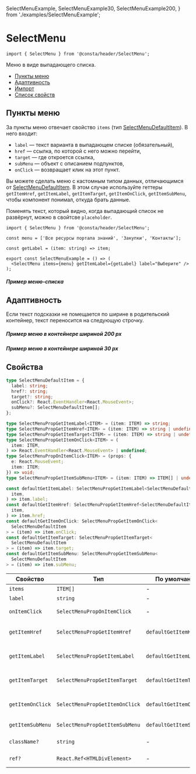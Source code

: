   SelectMenuExample,
  SelectMenuExample30,
  SelectMenuExample200,
} from './examples/SelectMenuExample';

# SelectMenu

```tsx
import { SelectMenu } from '@consta/header/SelectMenu';
```

Меню в виде выпадающего списка.

- [Пункты меню](#пункты-меню)
- [Адаптивность](#адаптивность)
- [Импорт](#импорт)
- [Список свойств](#свойства)

## Пункты меню

За пункты меню отвечает свойство `items` (тип [SelectMenuDefaultItem](#свойства)). В него входит:

- `label` — текст варианта в выпадающем списке (обязательный),
- `href` — ссылка, по которой с него можно перейти,
- `target` — где откроется ссылка,
- `subMenu` — объект с описанием подпунктов,
- `onClick` — возвращает клик на этот пункт.

Вы можете сделать меню с кастомным типом данных, отличающимся от [SelectMenuDefaultItem](#свойства).
В этом случае используйте геттеры
`getItemHref`, `getItemLabel`, `getItemTarget`, `getItemOnClick`, `getItemSubMenu`,
чтобы компонент понимал, откуда брать данные.

Поменять текст, который видно, когда выпадающий список не развёрнут, можно в свойтсве `placeholder`.

```tsx
import { SelectMenu } from '@consta/header/SelectMenu';

const menu = ['Все ресурсы портала знаний', 'Закупки', 'Контакты'];

const getLabel = (item: string) => item;

export const SelectMenuExample = () => (
  <SelectMenu items={menu} getItemLabel={getLabel} label="Выберите" />
);
```

##### Пример меню-списка

<SelectMenuExample />

## Адаптивность

Если текст подсказки не помещается по ширине в родительский контейнер, текст переносится на следующую строчку.

##### Пример меню в контейнере шириной 200 px

<SelectMenuExample200 />

##### Пример меню в контейнере шириной 30 px

<SelectMenuExample30 />

## Свойства

```ts
type SelectMenuDefaultItem = {
  label: string;
  href?: string;
  target?: string;
  onClick?: React.EventHandler<React.MouseEvent>;
  subMenu?: SelectMenuDefaultItem[];
};

type SelectMenuPropGetItemLabel<ITEM> = (item: ITEM) => string;
type SelectMenuPropGetItemHref<ITEM> = (item: ITEM) => string | undefined;
type SelectMenuPropGetItemTarget<ITEM> = (item: ITEM) => string | undefined;
type SelectMenuPropGetItemOnClick<ITEM> = (
  item: ITEM,
) => React.EventHandler<React.MouseEvent> | undefined;
type SelectMenuPropOnItemClick<ITEM> = (props: {
  e: React.MouseEvent;
  item: ITEM;
}) => void;
type SelectMenuPropGetItemSubMenu<ITEM> = (item: ITEM) => ITEM[] | undefined;

const defaultGetItemLabel: SelectMenuPropGetItemLabel<SelectMenuDefaultItem> = (
  item,
) => item.label;
const defaultGetItemHref: SelectMenuPropGetItemHref<SelectMenuDefaultItem> = (
  item,
) => item.href;
const defaultGetItemOnClick: SelectMenuPropGetItemOnClick<
  SelectMenuDefaultItem
> = (item) => item.onClick;
const defaultGetItemTarget: SelectMenuPropGetItemTarget<
  SelectMenuDefaultItem
> = (item) => item.target;
const defaultGetItemSubMenu: SelectMenuPropGetItemSubMenu<
  SelectMenuDefaultItem
> = (item) => item.subMenu;
```

| Свойство         | Тип                            | По умолчанию            | Описание                                       |
| ---------------- | ------------------------------ | ----------------------- | ---------------------------------------------- |
| `items`          | `ITEM[]`                       | -                       | Элементы                                       |
| `label`          | `string`                       | -                       | Надпись                                        |
| `onItemClick`    | `SelectMenuPropOnItemClick`    | -                       | Функция клика по элементу                      |
| `getItemHref`    | `SelectMenuPropGetItemHref`    | `defaultGetItemHref`    | Функция для определения `href` элемента        |
| `getItemLabel`   | `SelectMenuPropGetItemLabel`   | `defaultGetItemLabel`   | Функция для определения заголовка элемента     |
| `getItemTarget`  | `SelectMenuPropGetItemTarget`  | `defaultGetItemTarget`  | Функция для определения `target` элемента      |
| `getItemOnClick` | `SelectMenuPropGetItemOnClick` | `defaultGetItemOnClick` | Функция для определения функции клика элемента |
| `getItemSubMenu` | `SelectMenuPropGetItemSubMenu` | `defaultGetItemSubMenu` | Функция для определения подменю                |
| `className?`     | `string`                       | -                       | Дополнительный CSS-класс                       |
| `ref?`           | `React.Ref<HTMLDivElement>`    | -                       | Ссылка на корневой DOM-элемент                 |
